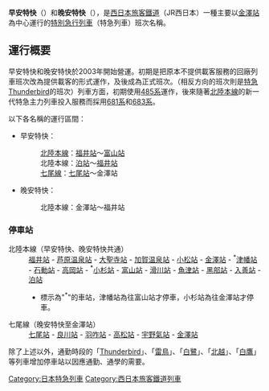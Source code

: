 '''早安特快'''（{{lang|ja|おはようエクスプレス}}）和'''晚安特快'''（{{lang|ja|おやすみエクスプレス}}），是[[西日本旅客鐵道|西日本旅客鐵道]]（JR西日本）一種主要以[[金澤站|金澤站]]為中心運行的[[特別急行列車|特別急行列車]]（特急列車）班次名稱。

==運行概要==
早安特快和晚安特快於2003年開始營運。初期是把原本不提供載客服務的回廠列車班次改為提供載客的形式運作，及後成為正式班次。（相反方向的班次則是[[雷鳥號列車|特急Thunderbird]]的班次）列車方面，初期使用[[日本國鐵485系電力動車組|485系]]運作，後來隨著[[北陸本線|北陸本線]]的新一代特急主力列車投入服務而採用[[JR西日本681系電力動車組|681系]]和[[JR西日本683系電力動車組|683系]]。

以下各名稱的運行區間：
*早安特快：
*:[[北陸本線|北陸本線]]：[[福井站_(福井縣)|福井站]]～[[富山車站_(日本)|富山站]]
*:北陸本線：[[泊站_(富山縣)|泊站]]～[[福井站_(福井縣)|福井站]]
*:[[七尾線|七尾線]]：[[七尾站|七尾站]]～金澤站
*晚安特快：
*:北陸本線：金澤站～福井站

===停車站===
;北陸本線（早安特快、晚安特快共通）
:[[福井站_(福井縣)|福井站]] - [[芦原温泉站|芦原温泉站]] - [[大聖寺站|大聖寺站]] - [[加賀温泉站|加賀温泉站]] - [[小松站|小松站]] - [[金澤站|金澤站]] - <sup>*</sup>[[津幡站|津幡站]] - [[石動站|石動站]] - [[高岡站|高岡站]] - <sup>*</sup>[[小杉站_(富山縣射水市)|小杉站]] - [[富山車站_(日本)|富山站]] - [[滑川站|滑川站]] - [[魚津站|魚津站]] - [[黑部站|黑部站]] - [[入善站|入善站]] - [[泊站_(富山縣)|泊站]]
:*標示為"<sup>*</sup>"的車站，津幡站為往富山站才停車，小杉站為往金澤站才停車。
;七尾線（晚安特快至金澤站）
:[[七尾站|七尾站]] - [[良川站|良川站]] - [[羽咋站|羽咋站]] - [[高松站_(石川縣)|高松站]] - [[宇野氣站|宇野氣站]] - [[金澤站|金澤站]]

除了上述以外，通勤時段的「[[雷鳥號列車|Thunderbird]]」、「[[雷鳥號列車|雷鳥]]」、「[[白鷺號列車|白鷺]]」、「[[北越號列車|北越]]」、「[[白鷹號列車|白鷹]]」等列車增加停車站以因應通勤、通學的需要。
{{日本海縱貫線列車}}
{{DEFAULTSORT:Ohayou-Express}}
[[Category:日本特急列車|Category:日本特急列車]]
[[Category:西日本旅客鐵道列車|Category:西日本旅客鐵道列車]]